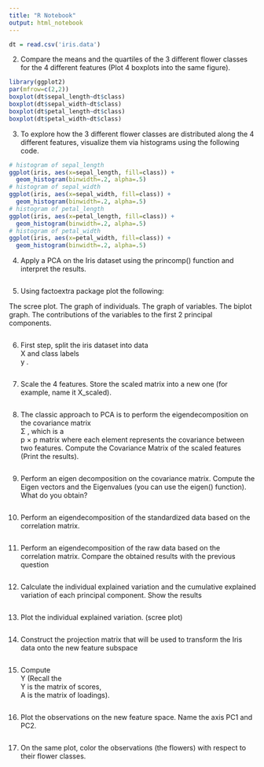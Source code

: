 ---
title: "R Notebook"
output: html_notebook
---
```{r}
dt = read.csv('iris.data')
```
2. Compare the means and the quartiles of the 3 different flower classes for the 4 different features (Plot 4 boxplots into the same figure).
```{r}
library(ggplot2)
par(mfrow=c(2,2))
boxplot(dt$sepal_length~dt$class)
boxplot(dt$sepal_width~dt$class)
boxplot(dt$petal_length~dt$class)
boxplot(dt$petal_width~dt$class)
```
3. To explore how the 3 different flower classes are distributed along the 4 different features, visualize them via histograms using the following code.
```{r}
# histogram of sepal_length
ggplot(iris, aes(x=sepal_length, fill=class)) +
  geom_histogram(binwidth=.2, alpha=.5)
# histogram of sepal_width
ggplot(iris, aes(x=sepal_width, fill=class)) +
  geom_histogram(binwidth=.2, alpha=.5)
# histogram of petal_length
ggplot(iris, aes(x=petal_length, fill=class)) +
  geom_histogram(binwidth=.2, alpha=.5)
# histogram of petal_width
ggplot(iris, aes(x=petal_width, fill=class)) +
  geom_histogram(binwidth=.2, alpha=.5)
```
4. Apply a PCA on the Iris dataset using the princomp() function and interpret the results.
```{r}

```
5. Using factoextra package plot the following:

The scree plot.
The graph of individuals.
The graph of variables.
The biplot graph.
The contributions of the variables to the first 2 principal components.
```{r}

```
6. First step, split the iris dataset into data  
X
  and class labels  
y
 .
```{r}

```
7. Scale the 4 features. Store the scaled matrix into a new one (for example, name it X_scaled).

```{r}

```
8. The classic approach to PCA is to perform the eigendecomposition on the covariance matrix  
Σ
 , which is a  
p
×
p
  matrix where each element represents the covariance between two features. Compute the Covariance Matrix of the scaled features (Print the results).
```{r}

```

9. Perform an eigen decomposition on the covariance matrix. Compute the Eigen vectors and the Eigenvalues (you can use the eigen() function). What do you obtain?
```{r}
```
10. Perform an eigendecomposition of the standardized data based on the correlation matrix.
```{r}
```
11. Perform an eigendecomposition of the raw data based on the correlation matrix. Compare the obtained results with the previous question
```{r}
```
12. Calculate the individual explained variation and the cumulative explained variation of each principal component. Show the results
```{r}
```
13. Plot the individual explained variation. (scree plot)
```{r}
```
14. Construct the projection matrix that will be used to transform the Iris data onto the new feature subspace
```{r}
```
15. Compute  
Y
  (Recall the  
Y
  is the matrix of scores,  
A
  is the matrix of loadings).
```{r}
```
16. Plot the observations on the new feature space. Name the axis PC1 and PC2.
```{r}
```
17. On the same plot, color the observations (the flowers) with respect to their flower classes.
```{r}
```


```{r}
```
